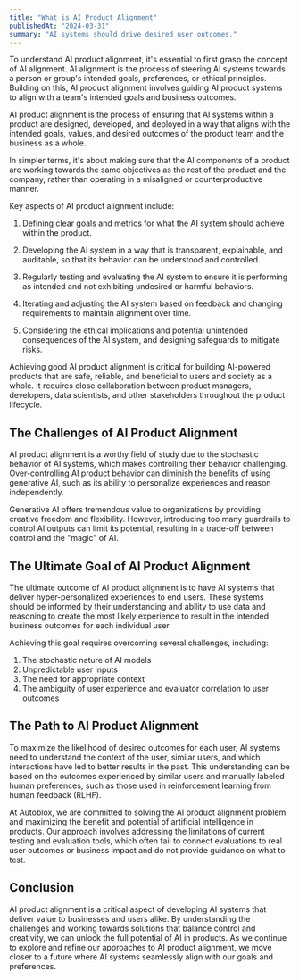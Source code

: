 ```yaml
---
title: "What is AI Product Alignment"
publishedAt: "2024-03-31"
summary: "AI systems should drive desired user outcomes."
---
```


To understand AI product alignment, it's essential to first grasp the concept of AI alignment. AI alignment is the process of steering AI systems towards a person or group's intended goals, preferences, or ethical principles. Building on this, AI product alignment involves guiding AI product systems to align with a team's intended goals and business outcomes.

AI product alignment is the process of ensuring that AI systems within a product are designed, developed, and deployed in a way that aligns with the intended goals, values, and desired outcomes of the product team and the business as a whole.

In simpler terms, it's about making sure that the AI components of a product are working towards the same objectives as the rest of the product and the company, rather than operating in a misaligned or counterproductive manner.

Key aspects of AI product alignment include:

1. Defining clear goals and metrics for what the AI system should achieve within the product.

2. Developing the AI system in a way that is transparent, explainable, and auditable, so that its behavior can be understood and controlled.

3. Regularly testing and evaluating the AI system to ensure it is performing as intended and not exhibiting undesired or harmful behaviors.

4. Iterating and adjusting the AI system based on feedback and changing requirements to maintain alignment over time.

5. Considering the ethical implications and potential unintended consequences of the AI system, and designing safeguards to mitigate risks.

Achieving good AI product alignment is critical for building AI-powered products that are safe, reliable, and beneficial to users and society as a whole. It requires close collaboration between product managers, developers, data scientists, and other stakeholders throughout the product lifecycle.

## The Challenges of AI Product Alignment

AI product alignment is a worthy field of study due to the stochastic behavior of AI systems, which makes controlling their behavior challenging. Over-controlling AI product behavior can diminish the benefits of using generative AI, such as its ability to personalize experiences and reason independently.

Generative AI offers tremendous value to organizations by providing creative freedom and flexibility. However, introducing too many guardrails to control AI outputs can limit its potential, resulting in a trade-off between control and the "magic" of AI.

## The Ultimate Goal of AI Product Alignment

The ultimate outcome of AI product alignment is to have AI systems that deliver hyper-personalized experiences to end users. These systems should be informed by their understanding and ability to use data and reasoning to create the most likely experience to result in the intended business outcomes for each individual user.

Achieving this goal requires overcoming several challenges, including:

1. The stochastic nature of AI models
2. Unpredictable user inputs
3. The need for appropriate context
4. The ambiguity of user experience and evaluator correlation to user outcomes

## The Path to AI Product Alignment

To maximize the likelihood of desired outcomes for each user, AI systems need to understand the context of the user, similar users, and which interactions have led to better results in the past. This understanding can be based on the outcomes experienced by similar users and manually labeled human preferences, such as those used in reinforcement learning from human feedback (RLHF).

At Autoblox, we are committed to solving the AI product alignment problem and maximizing the benefit and potential of artificial intelligence in products. Our approach involves addressing the limitations of current testing and evaluation tools, which often fail to connect evaluations to real user outcomes or business impact and do not provide guidance on what to test.

## Conclusion

AI product alignment is a critical aspect of developing AI systems that deliver value to businesses and users alike. By understanding the challenges and working towards solutions that balance control and creativity, we can unlock the full potential of AI in products. As we continue to explore and refine our approaches to AI product alignment, we move closer to a future where AI systems seamlessly align with our goals and preferences.

